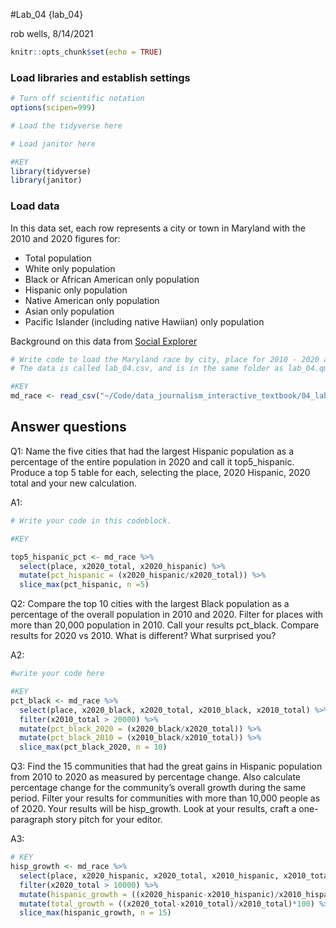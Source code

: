 #Lab_04 {lab_04}

rob wells, 8/14/2021

```r
knitr::opts_chunk$set(echo = TRUE)
```

### Load libraries and establish settings
```r
# Turn off scientific notation
options(scipen=999)

# Load the tidyverse here

# Load janitor here

#KEY
library(tidyverse)
library(janitor)

```

### Load data

In this data set, each row represents a city or town in Maryland with the 2010 and 2020 figures for: 

-  Total population 
-  White only population
-  Black or African American only population
-  Hispanic only population 
-  Native American only population
-  Asian only population
-  Pacific Islander (including native Hawiian) only population

Background on this data from [Social Explorer](https://www.socialexplorer.com/data/ACS2016_5yr/metadata/?ds=ACS16_5yr&table=B02001) 
```r
# Write code to load the Maryland race by city, place for 2010 - 2020 and call it md_race.
# The data is called lab_04.csv, and is in the same folder as lab_04.qmd (this data notebook)

#KEY
md_race <- read_csv("~/Code/data_journalism_interactive_textbook/04_labs/lab_04/lab_04.csv")

```

## Answer questions

Q1: Name the five cities that had the largest Hispanic population as a percentage of the entire population in 2020 and call it top5_hispanic. Produce a top 5 table for each, selecting the place, 2020 Hispanic, 2020 total and your new calculation.

A1:
```r

# Write your code in this codeblock.

#KEY

top5_hispanic_pct <- md_race %>% 
  select(place, x2020_total, x2020_hispanic) %>% 
  mutate(pct_hispanic = (x2020_hispanic/x2020_total)) %>% 
  slice_max(pct_hispanic, n =5)

```

Q2: Compare the top 10 cities with the largest Black population as a percentage of the overall population in 2010 and 2020. Filter for places with more than 20,000 population in 2010. Call your results pct_black. Compare results for 2020 vs 2010. What is different? What surprised you? 

A2:

```r
#write your code here

#KEY
pct_black <- md_race %>% 
  select(place, x2020_black, x2020_total, x2010_black, x2010_total) %>% 
  filter(x2010_total > 20000) %>% 
  mutate(pct_black_2020 = (x2020_black/x2020_total)) %>% 
  mutate(pct_black_2010 = (x2010_black/x2010_total)) %>% 
  slice_max(pct_black_2020, n = 10)

```

Q3: Find the 15 communities that had the great gains in Hispanic population from 2010 to 2020 as measured by percentage change. Also calculate percentage change for the community's overall growth during the same period. Filter your results for communities with more than 10,000 people as of 2020. Your results will be hisp_growth. Look at your results, craft a one-paragraph story pitch for your editor. 

A3:

```r

# KEY
hisp_growth <- md_race %>% 
  select(place, x2020_hispanic, x2020_total, x2010_hispanic, x2010_total) %>% 
  filter(x2020_total > 10000) %>% 
  mutate(hispanic_growth = ((x2020_hispanic-x2010_hispanic)/x2010_hispanic)*100) %>% 
  mutate(total_growth = ((x2020_total-x2010_total)/x2010_total)*100) %>% 
  slice_max(hispanic_growth, n = 15)

```
